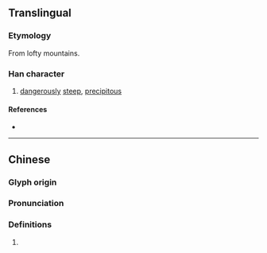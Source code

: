 {{character info/new}}
==Translingual==

===Etymology===
From lofty mountains.

===Han character===
{{Han char|rn=46|rad=山|as=12|sn=15|four=22601|canj=UMUA|ids=⿱山朁}}

# [[dangerously]] [[steep]], [[precipitous]]

====References====
* {{Han ref|kx=0320.010|dkj=08481|dj=0620.080|hdz=10797.080|uh=5D9C|ud=23964|bh=E56A|bd=58730}}

----
==Chinese==
{{zh-forms}}

===Glyph origin===
{{Han etym}}

===Pronunciation===
{{zh-pron
|m=jīn,qín
|c=zam1
|mc=y
|oc=y
|cat=n
}}

===Definitions===
{{zh-hanzi}}

# {{zh-only|嶜崟}}